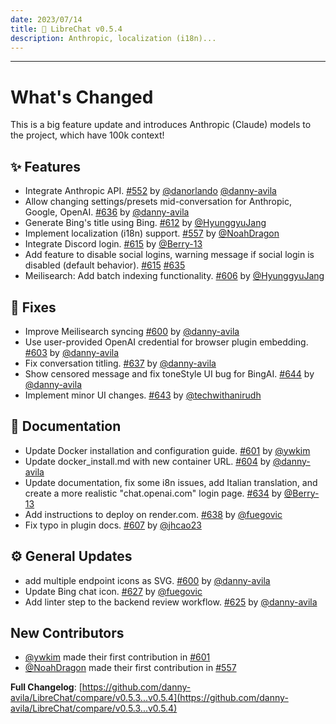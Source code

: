 ```yaml
---
date: 2023/07/14
title: 🚀 LibreChat v0.5.4
description: Anthropic, localization (i18n)...
---
```



<ChangelogHeader />

---

# What's Changed

This is a big feature update and introduces Anthropic (Claude) models to the project, which have 100k context!

## ✨ Features
* Integrate Anthropic API. [#552](https://github.com/danny-avila/LibreChat/pull/552) by [@danorlando](https://github.com/danorlando) [@danny-avila](https://github.com/danny-avila)
* Allow changing settings/presets mid-conversation for Anthropic, Google, OpenAI. [#636](https://github.com/danny-avila/LibreChat/pull/636) by [@danny-avila](https://github.com/danny-avila)
* Generate Bing's title using Bing. [#612](https://github.com/danny-avila/LibreChat/pull/612) by [@HyunggyuJang](https://github.com/HyunggyuJang)
* Implement localization (i18n) support. [#557](https://github.com/danny-avila/LibreChat/pull/557) by [@NoahDragon](https://github.com/NoahDragon)
* Integrate Discord login. [#615](https://github.com/danny-avila/LibreChat/pull/615) by [@Berry-13](https://github.com/Berry-13)
* Add feature to disable social logins, warning message if social login is disabled (default behavior). [#615](https://github.com/danny-avila/LibreChat/pull/615) [#635](https://github.com/danny-avila/LibreChat/pull/635)
* Meilisearch: Add batch indexing functionality. [#606](https://github.com/danny-avila/LibreChat/pull/606) by [@HyunggyuJang](https://github.com/HyunggyuJang)

## 🔧 Fixes
* Improve Meilisearch syncing [#600](https://github.com/danny-avila/LibreChat/pull/600) by [@danny-avila](https://github.com/danny-avila)
* Use user-provided OpenAI credential for browser plugin embedding. [#603](https://github.com/danny-avila/LibreChat/pull/603) by [@danny-avila](https://github.com/danny-avila)
* Fix conversation titling. [#637](https://github.com/danny-avila/LibreChat/pull/637) by [@danny-avila](https://github.com/danny-avila)
* Show censored message and fix toneStyle UI bug for BingAI. [#644](https://github.com/danny-avila/LibreChat/pull/644) by [@danny-avila](https://github.com/danny-avila)
* Implement minor UI changes. [#643](https://github.com/danny-avila/LibreChat/pull/643) by [@techwithanirudh](https://github.com/techwithanirudh)

## 📗 Documentation
* Update Docker installation and configuration guide. [#601](https://github.com/danny-avila/LibreChat/pull/601) by [@ywkim](https://github.com/ywkim)
* Update docker_install.md with new container URL. [#604](https://github.com/danny-avila/LibreChat/pull/604) by [@danny-avila](https://github.com/danny-avila)
* Update documentation, fix some i8n issues, add Italian translation, and create a more realistic "chat.openai.com" login page. [#634](https://github.com/danny-avila/LibreChat/pull/634) by [@Berry-13](https://github.com/Berry-13)
* Add instructions to deploy on render.com. [#638](https://github.com/danny-avila/LibreChat/pull/638) by [@fuegovic](https://github.com/fuegovic)
* Fix typo in plugin docs. [#607](https://github.com/danny-avila/LibreChat/pull/607) by [@jhcao23](https://github.com/jhcao23)

## ⚙️ General Updates
* add multiple endpoint icons as SVG. [#600](https://github.com/danny-avila/LibreChat/pull/600) by [@danny-avila](https://github.com/danny-avila)
* Update Bing chat icon. [#627](https://github.com/danny-avila/LibreChat/pull/627) by [@fuegovic](https://github.com/fuegovic)
* Add linter step to the backend review workflow. [#625](https://github.com/danny-avila/LibreChat/pull/625) by [@danny-avila](https://github.com/danny-avila)

## New Contributors
* [@ywkim](https://github.com/ywkim) made their first contribution in [#601](https://github.com/danny-avila/LibreChat/pull/601)
* [@NoahDragon](https://github.com/NoahDragon) made their first contribution in [#557](https://github.com/danny-avila/LibreChat/pull/557)

**Full Changelog**: [https://github.com/danny-avila/LibreChat/compare/v0.5.3...v0.5.4](https://github.com/danny-avila/LibreChat/compare/v0.5.3...v0.5.4)
